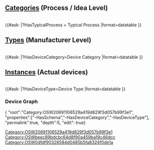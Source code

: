 
==[[:Category:OSW20691106529a419d829f3d057b99f3e1|Categories]] (Process / Idea Level)==
<!--{{OslTemplate:LIMS/Common/Link |Create|Device|Category}} -->
<div class="pagebot-button" data-config='{  "params": {"categories": ["Category:OSW20691106529a419d829f3d057b99f3e1"]},    "label": "➕ Create Device Category" }'></div>
<br>
{{#ask: [[Category:OSW20691106529a419d829f3d057b99f3e1]]
|?HasTypicalProcess = Typical Process
|format=datatable
}}
==[[:Category:OSWbeec89bdcbc64d8f90a459ba19c46dcc|Types]] (Manufacturer Level) ==
<!--{{OslTemplate:LIMS/Common/Link |Create|Device|Type}} -->
<div class="pagebot-button" data-config='{    "params": {"categories": ["Category:OSWbeec89bdcbc64d8f90a459ba19c46dcc"]},    "label": "➕ Create Device Type" }'></div>
<br>
{{#ask: [[Category:OSWbeec89bdcbc64d8f90a459ba19c46dcc]]
|?HasDeviceCategory=Device Category
|format=datatable
}}


==[[:Category:OSW0dfdf90326584d0485b5fa8324f0de1a|Instances]] (Actual devices)==  
<!--{{OslTemplate:LIMS/Common/Link |Create|Device|Instance}} -->
<div class="pagebot-button" data-config='{    "params": {"categories": ["Category:OSW0dfdf90326584d0485b5fa8324f0de1a"]},    "label": "➕ Create Device Instance" }'></div>
<br>
{{#ask: [[Category:OSW0dfdf90326584d0485b5fa8324f0de1a]]
|?HasDeviceType=Device Type
|format=datatable
}}


=== Device Graph ===
<div style="width: 100%;" class="InteractiveSemanticGraph">{ "root":"Category:OSW20691106529a419d829f3d057b99f3e1", "properties":["-HasSchema","-HasDeviceCategory","-HasDeviceType"], "permalink":true, "depth":5, "edit": true}</div>